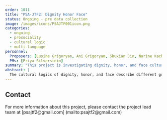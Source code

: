 ```yaml
---
order: 1011
title: "PSA-JTF2: Dignity Honor Face"
status: Ongoing - pre data collection
image: /images/icons/PSAJTF001icon.png
categories:
  - ongoing
  - prosociality
  - cultural logic
  - multi-language
personnel:
  Proposers: [Lusine Grigoryan, Ani Grigoryan, Shuxian Jin, Narine Kachatryan, Ayse K. Uskul, Peter Smith]
  PMs: [Priya Silverstein]
summary: "This project is investigating dignity, honor, and face cultural logics globally."
abstract: |
  The cultural logics of dignity, honor, and face describe different grounds for evaluating a person’s worth and ensuring cooperation that vary in prevalence across cultures. We will collaboratively develop and validate a measure capturing these cultural logics, which will allow us to map world cultures on the prevalence of these logics. We will further explore the interrelations of dignity, honor, and face with prosocial behavior, values, moral beliefs, and religiosity, and the generalizability of these relationships across cultures. Finally, we will test historical antecedents (e.g., historical threats) and current correlates (e.g., inequality) of country-level prevalence of these cultural logics. This study will generate a new dataset of country scores for dignity, honor, and face that will be available for future comparative research. It will also provide valuable theoretical insights for researchers and practitioners interested in cooperation and (pro)social behavior across cultures.
---
```


## Contact

For more information about this project, please contact the project lead team at [psajtf2@gmail.com] (mailto:psajtf2@gmail.com)
